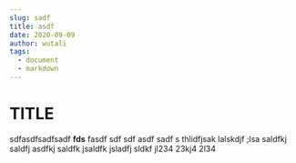 ```yaml
---
slug: sadf
title: asdf
date: 2020-09-09
author: wutali
tags:
  - document
  - markdown
---
```

# TITLE
sdfasdfsadfsadf  **fds** fasdf sdf sdf asdf sadf s thlidfjsak lalskdjf ;lsa saldfkj saldfj asdfkj saldfk jsaldfk jsladfj sldkf jl234 23kj4 2l34